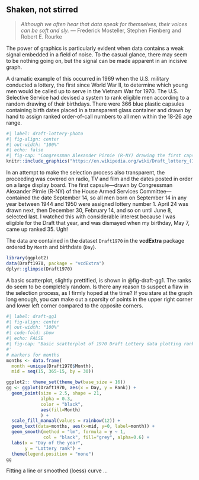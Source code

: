 ## Shaken, not stirred

>_Although we often hear that data speak for themselves, their voices can be soft and sly._ --- Frederick Mosteller, Stephen Fienberg and Robert E. Rourke

The power of graphics is particularly evident when data contains a weak signal embedded in a field of noise. To the casual glance, there may seem to be nothing going on, but the signal can be made apparent in an incisive graph.

A dramatic example of this occurred in 1969 when the U.S. military conducted a lottery, the first since World War II,
to determine which young men would be called up to serve in the Vietnam War for 1970. The U.S. Selective Service had devised a system to rank eligible men according to a random drawing of their birthdays. 
There were 366 blue plastic capsules containing birth dates placed in a transparent glass container and drawn by hand to assign ranked order-of-call numbers to all men within the 18-26 age range.

```r
#| label: draft-lottery-photo
#| fig-align: center
#| out-width: "100%"
#| echo: false
#| fig-cap: "Congressman Alexander Pirnie (R-NY) drawing the first capsule for the Selective Service draft, Dec 1, 1969"
knitr::include_graphics("https://en.wikipedia.org/wiki/Draft_lottery_(1969)#/media/File:1969_draft_lottery_photo.jpg")
```

In an attempt to make the selection process also transparent, the proceeding was
covered on radio, TV and film and the dates posted in order on a large display board.
The first capsule---drawn by Congressman Alexander Pirnie (R-NY) of the House Armed Services Committee---contained the date September 14, so all men born on September 14 in any year between 1944 and 1950 were assigned lottery number 1. 
April 24 was drawn next, then December 30, February 14, and so on until June 8,
selected last.
I watched this with considerable interest because I was eligible for the Draft that
year, and was dismayed when my birthday, May 7, came up ranked 35. Ugh!


The data are contained in the dataset `Draft1970` in the
**vcdExtra** package ordered by `Month` and birthdate (`Day`).

```r
library(ggplot2)
data(Draft1970, package = "vcdExtra")
dplyr::glimpse(Draft1970)
```

A basic scatterplot, slightly prettified, is shown in @fig-draft-gg1. 
The ranks do seem to be completely random.  Is there any reason to suspect
a flaw in the selection process, as I firmly hoped at the time?
If you stare at the graph long enough, you can make out a sparsity of points in the
upper right corner and lower left corner compared to the opposite corners.
```r
#| label: draft-gg1
#| fig-align: center
#| out-width: "100%"
#| code-fold: show
#| echo: FALSE
#| fig-cap: "Basic scatterplot of 1970 Draft Lottery data plotting rank order of selection against birthdates in the year. Points are colored by month. The horizontal line is at the average rank."
#' 
# markers for months
months <- data.frame(
  month =unique(Draft1970$Month),
  mid = seq(15, 365-15, by = 30))

ggplot2:: theme_set(theme_bw(base_size = 16))
gg <- ggplot(Draft1970, aes(x = Day, y = Rank)) +
  geom_point(size = 2.5, shape = 21, 
             alpha = 0.3, 
             color = "black", 
             aes(fill=Month)
             ) +
  scale_fill_manual(values = rainbow(12)) +
  geom_text(data=months, aes(x=mid, y=0, label=month)) +
  geom_smooth(method = "lm", formula = y ~ 1,
              col = "black", fill="grey", alpha=0.6) +
  labs(x = "Day of the year",
       y = "Lottery rank") +
  theme(legend.position = "none") 
gg
```

Fitting a line or smoothed (loess) curve ...


